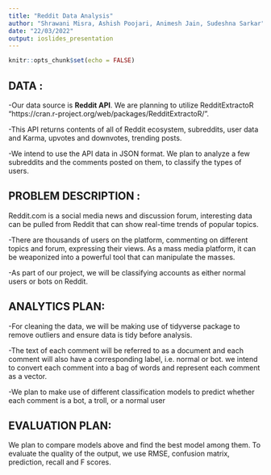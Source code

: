 ---
title: "Reddit Data Analysis"
author: "Shrawani Misra, Ashish Poojari, Animesh Jain, Sudeshna Sarkar"
date: "22/03/2022"
output: ioslides_presentation
---

```{r setup, include=FALSE}
knitr::opts_chunk$set(echo = FALSE)
```


## DATA :

-Our data source is **Reddit API**. We are planning to utilize RedditExtractoR "https://cran.r-project.org/web/packages/RedditExtractoR/".


-This API returns contents of all of Reddit ecosystem, subreddits, user data and Karma, upvotes and downvotes, trending posts.

-We intend to use the API data in JSON format. We plan to analyze a few subreddits and the comments posted on them, to classify the types of users.


## PROBLEM DESCRIPTION :
Reddit.com is a social media news and discussion forum, interesting data can be pulled from Reddit that can show real-time trends of popular topics. 

-There are thousands of users on the platform, commenting on different topics and forum, expressing their views. As a mass media platform, it can be weaponized into a powerful tool that can manipulate the masses. 

-As part of our project, we will be classifying accounts as either normal users or bots on Reddit.



## ANALYTICS PLAN: 

-For cleaning the data, we will be making use of tidyverse package to remove outliers and ensure data is tidy before analysis.

-The text of each comment will be referred to as a document and each comment will also have a corresponding label, i.e. normal or bot.
we intend to convert each comment into a bag of words and represent each comment as a vector.

-We plan to make use of different classification models to predict whether each comment is a bot, a troll, or a normal user


## EVALUATION PLAN:

We plan to compare models above and find the best model among them. To evaluate the quality of the output, we use RMSE, confusion matrix, prediction, recall and F scores.


